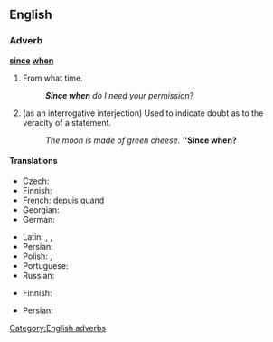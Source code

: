 ==English==

===Adverb===
'''[[since]] [[when]]'''

# {{context|colloquial|rhetorical question|sarcastic|lang=en}} From what time.
#: '''''Since when''' do I need your permission?''
# {{context|colloquial|rhetorical question|sarcastic|lang=en}} (as an interrogative interjection)  Used to indicate doubt as to the veracity of a statement.
#: ''The moon is made of green cheese.''  '''''Since when?'''

====Translations====
{{trans-top|from what time}}
* Czech: {{tø|cs|odkdy}}
* Finnish: {{t|fi|mistä lähtien}}
* French: [[depuis quand]]
* Georgian: {{t-|ka|როდიდან|sc=Geor}}
* German: {{t-|de|seit wann}}
{{trans-mid}}
* Latin: {{t+|la|abhinc}}, {{t+|la|inde}}, {{t-|la|postea}}
* Persian: {{t-|fa|از کی؟|tr=az kéy?}}
* Polish: {{t-|pl|od kiedy?}}, {{t-|pl|od kiedy to?}}
* Portuguese: {{t-|pt|desde quando?}}
* Russian: {{t-|ru|с каких это пор?|tr=s kakíx éto pór?|sc=Cyrl}}
{{trans-bottom}}
{{trans-top|Used to indicate doubt as to the veracity of a statement}}
* Finnish: {{t|fi|mistä lähtien}}
{{trans-mid}}
* Persian: {{t-|fa|از کی تا حالا|tr=az kéy tâ hâlâ}}
{{trans-bottom}}

[[Category:English adverbs]]